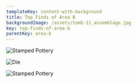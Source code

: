 ```yaml
---
templateKey: content-with-background
title: Top Finds of Area B
backgroundImage: /assets/tomb-11_assemblage.jpg
key: top-finds-of-area-b
parentKey: area-b
---
```

![](/assets/specialfind_1435_1.jpg "Stamped Pottery ")

![Die ](/assets/000146-copy.jpg)

![](/assets/specialfind_1432_1.jpg "Stamped Pottery ")
